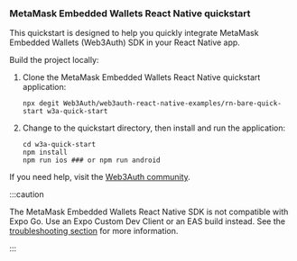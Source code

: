 ### MetaMask Embedded Wallets React Native quickstart

This quickstart is designed to help you quickly integrate MetaMask Embedded Wallets (Web3Auth) SDK
in your React Native app.

Build the project locally:

1. Clone the MetaMask Embedded Wallets React Native quickstart application:

    ```shell npm2yarn
    npx degit Web3Auth/web3auth-react-native-examples/rn-bare-quick-start w3a-quick-start
    ```

1. Change to the quickstart directory, then install and run the application:

    ```shell npm2yarn
    cd w3a-quick-start
    npm install
    npm run ios ### or npm run android
    ```

If you need help, visit the [Web3Auth community](https://web3auth.io/community/c/help-pnp/pnp-rn/19).

:::caution

The MetaMask Embedded Wallets React Native SDK is not compatible with Expo Go. Use an Expo Custom Dev
Client or an EAS build instead. See the
[troubleshooting section](embedded-wallets/troubleshooting/metro-issues#update-your-metroconfigjs)
for more information.

:::
